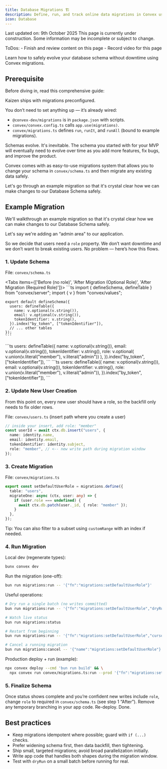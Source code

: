 ```yaml
---
title: Database Migrations 🏗
description: Define, run, and track online data migrations in Convex using the Migrations component.
icon: Database
---
```


<Note>
  Last updated on: 9th October 2025
</Note>


<Callout title="Work in Progress" type="warning">
  This page is currently under construction. Some information may be incomplete or subject to change.

  ToDos: 
    - Finish and review content on this page
    - Record video for this page
</Callout>

<YouTube id="UqJJktxCY9U" />

Learn how to safely evolve your database schema without downtime using Convex migrations.

## Prerequisite

Before diving in, read this comprehensive guide:

<Cards>
  <Card
    href="https://stack.convex.dev/intro-to-migrations"
    title="Intro to Migrations"
    description="Understand migration fundamentals"
  />
</Cards>

Kaizen ships with migrations preconfigured.

You don’t need to set anything up — it’s already wired:

- `@convex-dev/migrations` is in `package.json` with scripts.
- `convex/convex.config.ts` calls `app.use(migrations)`.
- `convex/migrations.ts` defines `run`, `runIt`, and `runAll` (bound to example migrations).

Schemas evolve. It's inevitable. The schema you started with for your MVP will eventually need to evolve over time as you add more features, fix bugs, and improve the product.

Convex comes with as easy-to-use migrations system that allows you to change your schema in `convex/schema.ts` and then migrate any existing data safely.

Let's go through an example migration so that it's crystal clear how we can make changes to our Database Schema safely.

## Example Migration

We'll walkthrough an example migration so that it's crystal clear how we can make changes to our Database Schema safely.

Let's say we're adding an “admin area" to our application.

So we decide that users need a `role` property. We don’t want downtime and we don’t want to break existing users. No problem — here’s how this flows.

### 1. Update Schema

File: `convex/schema.ts`

<Tabs items={['Before (no role)', 'After Migration (Optional Role)', 'After Migration (Required Role)']}>
  <Tab value="Before (no role)">
    ```ts
    import { defineSchema, defineTable } from "convex/server";
    import { v } from "convex/values";

    export default defineSchema({
      users: defineTable({
        name: v.optional(v.string()),
        email: v.optional(v.string()),
        tokenIdentifier: v.string(),
      }).index("by_token", ["tokenIdentifier"]),
      // ... other tables
    });
    ```
  </Tab>
  <Tab value="After Migration (Optional Role)">
    ```ts
    users: defineTable({
      name: v.optional(v.string()),
      email: v.optional(v.string()),
      tokenIdentifier: v.string(),
      role: v.optional(
        v.union(v.literal("member"), v.literal("admin"))
      ),
    }).index("by_token", ["tokenIdentifier"]),
    ```
  </Tab>
  <Tab value="After Migration (Required Role)">
    ```ts
    users: defineTable({
      name: v.optional(v.string()),
      email: v.optional(v.string()),
      tokenIdentifier: v.string(),
      role: v.union(v.literal("member"), v.literal("admin")),
    }).index("by_token", ["tokenIdentifier"]),
    ```
  </Tab>
</Tabs>

### 2. Update New User Creation

From this point on, every new user should have a role, so the backfill only needs to fix older rows.

File: `convex/users.ts` (insert path where you create a user)

```ts
// inside your insert, add role: "member"
const userId = await ctx.db.insert("users", {
  name: identity.name,
  email: identity.email,
  tokenIdentifier: identity.subject,
  role: "member", // <-- new write path during migration window
});
```

### 3. Create Migration

File: `convex/migrations.ts`

```ts
export const setDefaultUserRole = migrations.define({
  table: "users",
  migrateOne: async (ctx, user: any) => {
    if (user.role === undefined) {
      await ctx.db.patch(user._id, { role: "member" });
    }
  },
});
```

Tip: You can also filter to a subset using `customRange` with an index if needed.

### 4. Run Migration

Local dev (regenerate types):

```bash
bunx convex dev
```

Run the migration (one-off):

```bash
bun run migrations:run -- '{"fn":"migrations:setDefaultUserRole"}'
```

Useful operations:

```bash
# Dry run a single batch (no writes committed)
bun run migrations:run -- '{"fn":"migrations:setDefaultUserRole","dryRun":true}'

# Watch live status
bun run migrations:status

# Restart from beginning
bun run migrations:run -- '{"fn":"migrations:setDefaultUserRole","cursor":null}'

# Cancel a running migration
bun run migrations:cancel -- '{"name":"migrations:setDefaultUserRole"}'
```

Production deploy + run (example):

```bash
npx convex deploy --cmd 'bun run build' && \
  npx convex run convex/migrations.ts:run --prod '{"fn":"migrations:setDefaultUserRole"}'
```

### 5. Finalize Schema

Once status shows complete and you’re confident new writes include `role`, change `role` to required in `convex/schema.ts` (see step 1 “After”). Remove any temporary branching in your app code. Re-deploy. Done.

## Best practices

- Keep migrations idempotent where possible; guard with `if (...)` checks.
- Prefer widening schema first, then data backfill, then tightening.
- Ship small, targeted migrations; avoid broad parallelization initially.
- Write app code that handles both shapes during the migration window.
- Test with `dryRun` on a small batch before running for real.

